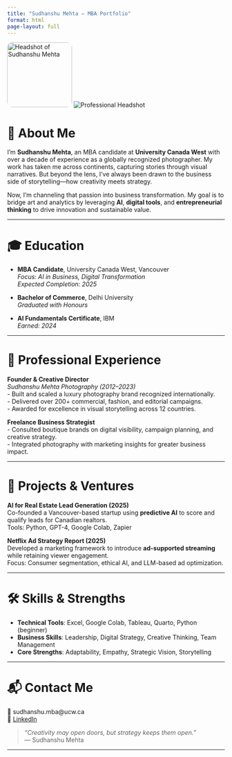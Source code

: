 ```yaml
---
title: "Sudhanshu Mehta – MBA Portfolio"
format: html
page-layout: full
---
```

<img src="headshot.jpg" alt="Headshot of Sudhanshu Mehta" width="150" style="border-radius: 12px;" />
![Professional Headshot](headshot.jpg)

# 👋 About Me

I’m **Sudhanshu Mehta**, an MBA candidate at **University Canada West** with over a decade of experience as a globally recognized photographer. My work has taken me across continents, capturing stories through visual narratives. But beyond the lens, I’ve always been drawn to the business side of storytelling—how creativity meets strategy.

Now, I’m channeling that passion into business transformation. My goal is to bridge art and analytics by leveraging **AI**, **digital tools**, and **entrepreneurial thinking** to drive innovation and sustainable value.

---

# 🎓 Education

- **MBA Candidate**, University Canada West, Vancouver  
  *Focus: AI in Business, Digital Transformation*  
  *Expected Completion: 2025*

- **Bachelor of Commerce**, Delhi University  
  *Graduated with Honours*

- **AI Fundamentals Certificate**, IBM  
  *Earned: 2024*

---

# 💼 Professional Experience

**Founder & Creative Director**  
*Sudhanshu Mehta Photography (2012–2023)*  
- Built and scaled a luxury photography brand recognized internationally.  
- Delivered over 200+ commercial, fashion, and editorial campaigns.  
- Awarded for excellence in visual storytelling across 12 countries.

**Freelance Business Strategist**  
- Consulted boutique brands on digital visibility, campaign planning, and creative strategy.  
- Integrated photography with marketing insights for greater business impact.

---

# 🚀 Projects & Ventures

**AI for Real Estate Lead Generation (2025)**  
Co-founded a Vancouver-based startup using **predictive AI** to score and qualify leads for Canadian realtors.  
Tools: Python, GPT-4, Google Colab, Zapier

**Netflix Ad Strategy Report (2025)**  
Developed a marketing framework to introduce **ad-supported streaming** while retaining viewer engagement.  
Focus: Consumer segmentation, ethical AI, and LLM-based ad optimization.

---

# 🛠️ Skills & Strengths

- **Technical Tools**: Excel, Google Colab, Tableau, Quarto, Python (beginner)  
- **Business Skills**: Leadership, Digital Strategy, Creative Thinking, Team Management  
- **Core Strengths**: Adaptability, Empathy, Strategic Vision, Storytelling

---

# 📬 Contact Me

📧 sudhanshu.mba@ucw.ca  
🔗 [LinkedIn](https://www.linkedin.com/in/sudhanshumehta)

> _“Creativity may open doors, but strategy keeps them open.”_  
— Sudhanshu Mehta

---